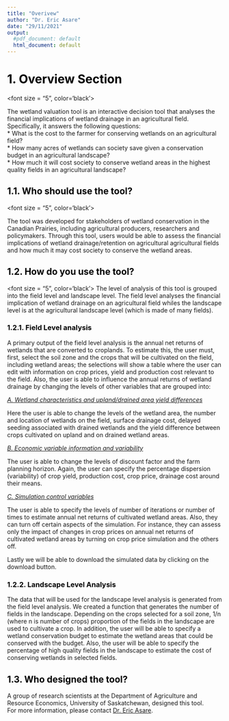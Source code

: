 ```yaml
---
title: "Overivew"
author: "Dr. Eric Asare"
date: "29/11/2021"
output:
  #pdf_document: default
  html_document: default
---
```


# <font color = "black"> 1. Overview Section </font>

<font size = "5", color='black'> 

The wetland valuation tool is an interactive decision tool that analyses the financial implications of wetland drainage in an agricultural field. Specifically, it answers the following questions:  
* What is the cost to the farmer for conserving wetlands on an agricultural field?  
* How many acres of wetlands can society save given a conservation budget in an agricultural landscape?  
* How much it will cost society to conserve wetland areas in the highest quality fields in an agricultural landscape? 


</font>

## <font color = "black"> 1.1. Who should use the tool? </font>

<font size = "5", color='black'>

The tool was developed for stakeholders of wetland conservation in the Canadian Prairies, including agricultural producers, researchers and policymakers. Through this tool, users would be able to assess the financial implications of wetland drainage/retention on agricultural agricultural fields and how much it may cost society to conserve the wetland areas.

</font>

## <font color = "black"> 1.2. How do you use the tool? </font>

<font size = "5", color='black'>
The level of analysis of this tool is grouped into the field level and landscape level. The field level analyses the financial implication of wetland drainage on an agricultural field whiles the landscape level is at the agricultural landscape level (which is made of many fields).

### <font color = "black"> 1.2.1. Field Level analysis </font>

A primary output of the field level analysis is the annual net returns of wetlands that are converted to croplands. To estimate this, the user must, first, select the soil zone and the crops that will be cultivated on the field, including wetland areas; the selections will show a table where the user can edit with information on crop prices, yield and production cost relevant to the field. Also, the user is able to influence the annual returns of wetland drainage by changing the levels of other variables that are grouped into:  

<u> *A. Wetland characteristics and upland/drained area yield differences* </u>  

Here the user is able to change the levels of the wetland area, the number and location of wetlands on the field, surface drainage cost, delayed seeding associated with drained wetlands and the yield difference between crops cultivated on upland and on drained wetland areas.  

<u> *B. Economic variable information and variability* </u>  

The user is able to change the levels of discount factor and the farm planning horizon. Again, the user can specify the percentage dispersion (variability) of crop yield, production cost, crop price, drainage cost around their means.

<u> *C. Simulation control variables* </u>  

The user is able to specify the levels of number of iterations or number of times to estimate annual net returns of cultivated wetland areas. Also, they can turn off certain aspects of the simulation. For instance, they can assess only the impact of changes in crop prices on annual net returns of cultivated wetland areas by turning on crop price simulation and the others off. 

Lastly we will be able to download the simulated data by clicking on the download button.

### <font color = "black"> 1.2.2. Landscape Level Analysis </font>

The data that will be used for the landscape level analysis is generated from the field level analysis. We created a function that generates the number of fields in the landscape. Depending on the crops selected for a soil zone, 1/n (where n is number of crops) proportion of the fields in the landscape are used to cultivate a crop. In addition, the user will be able to specify a wetland conservation budget to estimate the wetland areas that could be conserved with the budget. Also, the user will be able to specify the percentage of high quality fields in the landscape to estimate the cost of conserving wetlands in selected fields. 


## <font color = "black"> 1.3. Who designed the tool? </font>
A group of research scientists at the Department of Agriculture and Resource Economics, University of Saskatchewan, designed this tool.  
For more information, please contact [Dr. Eric Asare](eric.asare@usask.ca). 
</font>


